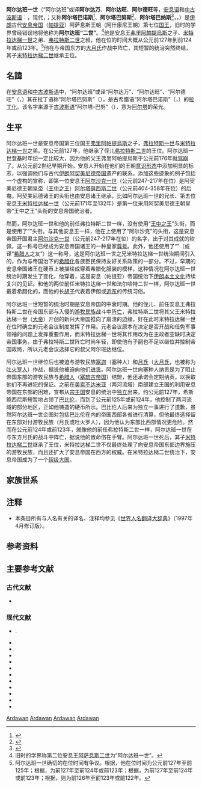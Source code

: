 {{For|旧时学界所称的“阿尔达班一世”|阿尔沙克二世}}
{{Infobox monarch
| name        = 阿尔达班一世<br />{{lang|xpr|𐭍𐭐𐭕𐭓}}<br />{{lang|grc|Ἁρτάβανος Α'}}<br />{{lang|fa|اردوان یکم}}
| title       = {{Link-en|伟大的王|Great King|}}、{{Link-en|阿萨息斯|Arsaces|}}、{{Link-en|亲希腊主义|Philhellenism|爱希腊者}}
| image       = Coin of Artabanus I of Parthia (cropped, part 2), Seleucia mint.jpg
| image_size  =
| caption     = [[塞琉西亚|塞琉西亚]]铸造的阿尔达班一世[[银币|银币]]
| succession  = [[安息帝国|安息帝国]]君主
| reign       = 前127年 – 前124/123年
| predecessor = [[弗拉特斯二世|弗拉特斯二世]]
| successor   = [[米特里達梯二世_(安息帝國)|米特拉达梯二世]]
| dynasty     = [[安息帝国|阿萨息斯王朝（阿什康尼王朝）]]
| issue       = {{Link-en|米特拉达梯二世 (安息帝国)|Mithridates II of Parthia|米特拉达梯二世}}
| father      = [[弗里阿帕提烏斯|弗里阿帕提烏斯]]
| birth_date  =
| birth_place = 
| death_date  = 前124年或前123年
| death_place = 
| religion    = [[祆教|祆教]]（琐罗亚斯德教）
}}
'''阿尔达班一世'''（“阿尔达班”或译'''阿尔达万'''{{sfn|元文琪|1988|p=97}}、'''阿尔达旺'''{{sfn|菲尔多西|2001|p=496}}、'''阿尔德旺'''{{sfn|扎林库伯|2011|p=277}}等，[[安息语|安息语]]和[[中古波斯语|中古波斯语]]：{{lang|xpr|𐭍𐭐𐭕𐭓}}，现代{{lang-fa|اردوان}}，''{{transl|fa|Ardawān}}''；又称'''阿尔塔巴诺斯'''<ref>{{cite web |url=http://news.ifeng.com/history/shijieshi/201001/0117_7182_1513723.shtml |title=欧洲“匈奴”斯基提亚 如何让波斯帝国胆寒 |author=王钻忠 |publisher=[[凤凰卫视|凤凰网]]摘自《战争史研究》杂志第二十期 |date=2010-01-17 |accessdate=2020-08-16 |language=zh-cn |archive-date=2020-09-24 |archive-url=https://web.archive.org/web/20200924160238/http://news.ifeng.com/history/shijieshi/201001/0117_7182_1513723.shtml |dead-url=no }}</ref>、'''阿尔塔巴努斯'''<ref>{{cite web |url=http://epaper.gmw.cn/gmrb/html/2018-12/10/nw.D110000gmrb_20181210_2-14.htm |title=“被遗忘的王朝”——帕提亚帝国及其历史研究 |author=王三三 |publisher=《[[光明日报|光明日报]]》 |date=2018-12-10 |accessdate=2020-08-16 |language=zh-cn |archive-date=2020-09-24 |archive-url=https://web.archive.org/web/20200924160243/http://epaper.gmw.cn/gmrb/html/2018-12/10/nw.D110000gmrb_20181210_2-14.htm |dead-url=no }}</ref>、'''阿尔塔巴纳斯'''<ref>{{cite web |url=http://scjc.gov.cn/7SzVWqqWe/detail |title=2020 丨 公元220年代：罗马帝国为何会由盛转衰？ |author= |work=廉洁四川（[[中国共产党四川省纪律检查委员会|中共四川省纪委]]、[[四川省监察委员会|四川省监察委员会]]网站） |publisher=[[中国共产党中央纪律检查委员会|中央纪委]][[中华人民共和国国家监察委员会|国家监委]]网站 |date=2020-04-07 |accessdate=2020-08-16 |language=zh-cn |archive-date=2020-09-24 |archive-url=https://web.archive.org/web/20200924160251/http://scjc.gov.cn/7SzVWqqWe/detail |dead-url=no }}</ref>，{{lang-grc|Ἁρτάβανος}}，''{{transl|grc|Artábanos}}''）是[[伊朗|伊朗]]古代[[安息帝国|安息帝国]]（[[帕提亚|帕提亚]]）阿萨息斯王朝（阿什康尼王朝）第七位[[国王|国王]]，旧时的学界曾经错误地将他称为'''阿尔达班“二世”'''。<ref group="注" name="Artabanus I">旧时的学界称第二位安息王[[阿尔沙克二世|阿萨息斯二世]]为“阿尔达班一世”。</ref>{{sfn|Schippmann|1986a|pp=647–650}}{{sfn|扎林库伯|2011|p=272, 278}}他是安息王[[弗里阿帕提烏斯|弗里阿帕提烏斯]]之子、[[米特里達梯一世_(安息帝國)|米特拉达梯一世]]之弟、[[弗拉特斯二世|弗拉特斯二世]]之叔，他在位的时间大概从公元前127年到前124年或前123年。<ref group="注" name="his reign">阿尔达班一世确切的在位时间有争议。根据{{harvtxt|Shayegan|2011|pp=41-42}}，他在位时间为公元前127年至前125年；根据{{harvtxt|Curtis|2007|p=11, 15}}，为前127年至前124年或前123年；根据{{harvtxt|Schippmann|1986a|pp=647–650}}，为前127年至前124年或前123年；根据{{harvtxt|Daryaee|2012|p=170}}，则为前126年至前123年或前122年。</ref>他在与帝国东方的[[大月氏|大月氏]]作战中阵亡，其短暂的统治突然终结，其子[[米特里達梯二世_(安息帝國)|米特拉达梯二世]]继承王位。

== 名諱 ==
在[[安息语|安息语]]和[[中古波斯语|中古波斯语]]中，“阿尔达班”或译“阿尔达万”、“阿尔达旺”、“阿尔德旺”（{{lang|xpr|𐭍𐭐𐭕𐭓}}，''{{transl|xpr|Ardawān}}''）{{sfn|Schippmann|1986a|pp=647–650}}{{sfn|Dandamayev|1986|pp=646-647}}其在拉丁语称“阿尔塔巴努斯”（{{lang-la|Artabanus}}），是古希腊语“阿尔塔巴诺斯”（{{lang-grc|Ἁρτάβανος}}，''{{transl|grc|Artábanos}}''）的[[罗马化|拉丁化]]{{Link-en|希腊语罗马化|Romanization of Greek|转写形式}}。该名字来源于[[古波斯语|古波斯语]]“阿尔塔-巴努”（''{{lang|la|*Arta-bānu}}''），意为[[阿沙·瓦希什塔|阿尔塔]]的荣光。{{sfn|Dandamayev|1986|pp=646-647}}

== 生平 ==
阿尔达班一世是安息帝国第三位国王[[弗里阿帕提烏斯|弗里阿帕提烏斯]]之子，[[弗拉特斯一世|弗拉特斯一世]]与[[米特里達梯一世_(安息帝國)|米特拉达梯一世]]之弟。在公元前127年，他继承了侄儿[[弗拉特斯二世|弗拉特斯二世]]的王位。阿尔达班一世[[登基|登基]]时年纪一定比较大，因为他的父王弗里阿帕提烏斯于公元前176年就[[驾崩|驾崩]]了。{{sfn|Schippmann|1986a|pp=647–650}}从公元前2世纪早期开始，安息人开始在他们的王朝[[意识形态|意识形态]]中添加明显的标志，以强调他们与古代[[伊朗|伊朗]][[阿契美尼德王朝|阿契美尼德帝国]]遗产的联系。添加这些迹象的例子包括一个虚构的宣称，即第一位安息王[[阿尔沙克一世|阿尔沙克一世]]（公元前247-217年在位）是阿契美尼德王朝[[皇帝|皇帝]]（[[王中之王|王中之王]]）[[阿尔塔薛西斯二世|阿尔塔薛西斯二世]]（公元前404-358年在位）的后裔。{{sfn|Daryaee|2012|p=179}}阿契美尼德诸王的头衔也由安息诸王继承，比如阿尔达班一世的兄长、第五位安息王[[米特里達梯一世_(安息帝國)|米特拉达梯一世]]（公元前171年至132年）是第一位采用阿契美尼德王朝皇帝“王中之王”头衔的安息帝国统治者。{{sfn|Daryaee|2012|p=179}}{{sfn|Schippmann|1986b|pp=647–650}}

然而，阿尔达班一世和他的前任弗拉特斯二世一样，没有使用“[[王中之王|王中之王]]”头衔，而是使用了“{{Link-en|伟大的王|Great king}}”头衔。{{sfn|Shayegan|2011|pp=41-42}}与其他安息王一样，他在{{Link-en|安息帝国硬币|Parthian coinage|自己的硬币}}上使用了“阿尔沙克”的头衔，这是安息帝国开国君主[[阿尔沙克一世|阿尔沙克一世]]（公元前247-217年在位）的名字，出于对其成就的钦佩，这一称号已经成为安息帝国诸王的一种皇家[[尊号|尊号]]。{{sfn|Daryaee|2012|p=169}}{{sfn|Kia|2016|p=23}}此外，他还使用了“{{Link-el|爱希腊主义|Φιλέλληνες|爱希腊者}}”（或译“[[希腊人|希腊人]]之友”）这一称号{{sfn|Curtis|2007|p=11}}，这是阿尔达班一世之兄米特拉达梯一世统治期间引入的，作为与帝国治下的[[希腊化时代|希腊化]]各族臣民保持友好关系政策的一部分。{{sfn|Daryaee|2012|p=170}}{{sfn|杨巨平|2013|p=180}}不过，早期的安息帝国诸王在硬币上被描绘成穿着希腊化服装的模样，这种情况在阿尔达班一世统治时期发生了变化，他穿着{{Link-en|帕提亚服装|Parthian dress|帕提亚裤装}}，这是安息（帕提亚）帝国统治下[[伊朗文化|伊朗本土文化]]持续复兴的见证。{{sfn|Curtis|2007|p=15}}和他的两位前任米特拉达梯一世和法尔哈特二世一样，阿尔达班一世戴着希腊化的{{Link-en|带状头饰|Diadem|带状王冠}}，而他的长[[胡须|胡子]]代表着伊朗或[[古代近东|近东]]的传统习俗。{{sfn|Curtis|2007|p=9}}

阿尔达班一世短暂的统治时期是安息帝国的中衰时期。他的侄儿、前任安息王弗拉特斯二世在帝国东部与入侵的[[游牧民族|游牧民族]]战斗中[[阵亡|阵亡]]，弗拉特斯二世将其父王米特拉达梯一世（[[大帝|大帝]]）开创的新兴大帝国推向了崩溃的边缘，好在此时米特拉达梯一世在位时确立的元老会议制度发挥了作用。元老会议原本在决定是否开战和任免军事领袖的问题上发挥重要作用，而米特拉达梯一世将其作用改为在主政者空缺时决定帝国事务。由于弗拉特斯二世阵亡时尚年轻，即使他有子嗣也不足以继位并控制帝国政局，所以元老会议选择它的叔父阿尔班达继位。{{sfn|扎林库伯|2011|p=277–278}}

阿尔达班一世继位后也被迫与游牧民族[[塞迦|塞迦]]（塞种人）和[[月氏|月氏]]（[[大月氏|大月氏]]，也被称为[[吐火罗人|吐火罗人]]）作战，据说他被迫向他们[[朝贡|进贡]]。{{sfn|Schippmann|1986a|pp=647–650}}阿尔达班一世向塞种人纳贡是为了阻止帝国东部的游牧民族与[[希腊人|希腊人]]（[[塞琉古帝国|塞琉古帝国]]）结盟，他还承诺会定期纳贡，以换取他们不再进犯的保证。{{sfn|扎林库伯|2011|p=279}}之前在[[美索不达米亚|美索不达米亚]]（两河流域）南部建立{{Link-el|喀拉基尼|Χαρακηνή}}王国的{{Link-fa|希斯鲍西尼斯|هیسپاوسین}}利用安息帝国在东部的困难，宣布从[[宗主国|宗主国]]安息的统治中[[独立|独立]]出来。约公元前127年，希斯鲍西尼斯短暂地占领了[[巴比伦|巴比伦]]，而到了公元前125年或前124年，他控制了两河流域的部分地区，正如他铸造的硬币所示。{{sfn|Schippmann|1986a|pp=647–650}}{{sfn|Shayegan|2011|p=111}}巴比伦人后来为独立一事进行了道歉，虽然阿尔达班一世企图对包括巴比伦在内的帝国西部各省进行清算，但他最终选择留在东部对付游牧民族（月氏或吐火罗人），因为他认为东部比西部情况更危险。{{sfn|扎林库伯|2011|p=279}}然而在公元前124年或前123年，就像他的前任弗拉特斯二世一样，阿尔达班一世在与东方月氏的战斗中阵亡{{sfn|Schippmann|1986a|pp=647–650}}，据说他的致命伤在手臂。{{sfn|Justinus|1853}}阿尔达班一世死后，其子[[米特里達梯二世_(安息帝國)|米特拉达梯二世]]继承了王位，米特拉达梯二世不仅最终处理了向安息帝国东部边界施压的游牧民族，而且还扩大了安息帝国在西方的权威。在米特拉达梯二世统治下，安息帝国成为了一个[[全球帝国|超级大国]]。{{sfn|Frye|1984|p=213}}{{sfn|Schippmann|1986a|pp=647–650}}

== 家族世系 ==
{{Descendants of Phriapites}}

== 注释 ==
{{Reflist|group=注}}
* 本条目所有与人名有关的译名、注释均参见《[[世界人名翻译大辞典|世界人名翻译大辞典]]》（1997年4月修订版）。

== 参考资料 ==
{{reflist|30em}}

== 主要参考文献 ==
=== 古代文献 ===
* {{cite book|last=Justinus|authorlink=查士丁 (历史学家)|title=Epitome of the Philippic History of Pompeius Trogus|url=http://www.forumromanum.org/literature/justin/english/trans41.html|chapter=xli|others=Watson, John Selby (Translation)|location=[[伦敦|London]]|year=1853|language=en|ref=harv|access-date=2020-08-13|archive-date=2021-02-12|archive-url=https://web.archive.org/web/20210212200300/http://www.forumromanum.org/literature/justin/english/trans41.html|dead-url=no}}

=== 现代文献 ===
* {{citation|last=Curtis|first=Vesta Sarkhosh|chapter="The Iranian Revival in the Parthian Period"|pages=7–25|title=''The Age of the Parthians: The Ideas of Iran''|volume=2|year=2007|publisher={{Link-en|I.B. Tauris|I.B. Tauris|I.B. Tauris & Co Ltd.}}, in association with the [[伦敦大学亚非学院|London Middle East Institute at SOAS]] and the [[大英博物馆|British Museum]] |location=[[伦敦|London]] & [[纽约|New York]]|editor-last=Curtis, Vesta Sarkhosh and Sarah Stewart|isbn=978-1-84511-406-0 | language= en }}.
* {{cite encyclopedia | article = "Artabanus (Old Persian proper name)" | last = Dandamayev | first = M. A. | authorlink =  | url = http://www.iranicaonline.org/articles/artabanus-achaemenid | editor-last =  | editor-first =  | editor-link =  | encyclopedia = ''Encyclopaedia Iranica, Vol. II, Fasc. 6'' | pages = 646-647 | location =  | publisher =  | year = 1986 | isbn =  | ref = harv | language = en | title = 存档副本 | access-date = 2020-08-10 | archive-date = 2020-11-26 | archive-url = https://web.archive.org/web/20201126204105/https://iranicaonline.org/articles/artabanus-achaemenid | dead-url = no }}
* {{cite book | title = ''The Oxford Handbook of Iranian History'' | year = 2012 | publisher = [[牛津大学出版社|Oxford University Press]] | location =  | editor-last =  | editor-first =  | last = {{Link-fa|图拉吉·达里亚伊|تورج دریایی|Daryaee}} | first = Touraj | authorlink =  | chapter =  | pages = 1–432 | isbn = 0-19-987575-8 | url = https://books.google.dk/books?id=K-poAgAAQBAJ&pg | ref = harv | access-date = 2019-02-17 | archive-url = https://web.archive.org/web/20190101051501/https://books.google.dk/books?id=K-poAgAAQBAJ&pg | archive-date = 2019-01-01 | deadurl = yes | language = en }}
* {{cite book | title = ''The History of Ancient Iran'' | year = 1984 | publisher = {{Link-en|C.H. Beck}} | location = | editor-last = | editor-first = | last = Frye | first = Richard Nelson | authorlink = 理查德·纳尔逊·弗赖伊 | chapter = | registration= yes| pages = [https://archive.org/details/historyofancient0000frye/page/n20 1]–411 | isbn = 9783406093975 | url = https://archive.org/details/historyofancient0000frye | quote = false. |ref=harv | language= en }}
* {{cite book|last1=Kia|first1=Mehrdad|title=''The Persian Empire: A Historical Encyclopedia [2 volumes]: A Historical Encyclopedia''|date=2016|publisher={{Link-en|ABC-Clio}}|isbn=978-1610693912|url=https://books.google.dk/books?id=B5BHDAAAQBAJ&dq=false|ref=harv|language=en|access-date=2020-08-10|archive-date=2020-07-14|archive-url=https://web.archive.org/web/20200714182631/https://books.google.dk/books?id=B5BHDAAAQBAJ&dq=false|dead-url=no}}
* {{cite encyclopedia | article = "Artabanus (Arsacid kings)" | last = Schippmann | first = K. | authorlink =  | url = http://www.iranicaonline.org/articles/artabanus-parth#pt1 | editor-last =  | editor-first =  | editor-link =  | encyclopedia = ''Encyclopaedia Iranica, Vol. II, Fasc. 6'' | pages = 647-650 | location =  | publisher =  | year = 1986a | isbn =  | ref = harv | language = en | title = 存档副本 | access-date = 2020-08-10 | archive-date = 2014-03-07 | archive-url = https://web.archive.org/web/20140307063927/http://www.iranicaonline.org/articles/artabanus-parth#pt1 | dead-url = no }}
* {{cite encyclopedia | article = "Arsacids ii. The Arsacid dynasty" | last = Schippmann | first = K. | authorlink =  | url = http://www.iranicaonline.org/articles/arsacids-ii | editor-last =  | editor-first =  | editor-link =  | encyclopedia = ''Encyclopaedia Iranica, Vol. II, Fasc. 5'' | pages = 525-536 | location =  | publisher =  | year = 1986b | isbn =  | ref = harv | language = en | title = 存档副本 | access-date = 2020-08-10 | archive-date = 2020-02-02 | archive-url = https://web.archive.org/web/20200202083316/http://www.iranicaonline.org/articles/arsacids-ii | dead-url = no }}
* {{cite book | title = ''Arsacids and Sasanians: Political Ideology in Post-Hellenistic and Late Antique Persia'' | year = 2011 | publisher = [[剑桥大学出版社|Cambridge University Press]] | location =  | editor-last =  | editor-first =  | last = Shayegan | first = M. Rahim | authorlink =  | chapter =  | pages = 1–539 | isbn = 9780521766418 | url = https://books.google.dk/books?id=f_gcyC8l80MC&dq=false | ref = harv | language = en | access-date = 2020-08-10 | archive-date = 2020-12-16 | archive-url = https://web.archive.org/web/20201216071240/https://books.google.dk/books?id=f_gcyC8l80MC&dq=false | dead-url = no }}
* {{cite book | title = 《波斯帝国史》 | year = 2011年 | publisher = [[复旦大学出版社|复旦大学出版社]] | location = [[上海市|上海]] | editor-last = | editor-first = | last = {{Link-fa|阿卜杜勒-侯赛因·扎林库卜|عبدالحسین زرین‌کوب|扎林库伯}} | first = 阿卜杜·侯赛因 | authorlink = | translator = [[张鸿年|张鸿年]] |chapter = | pages = 第264–279页 | isbn = 978-7-309-08181-7 | url =  |ref=harv | language= zh-cn }}
* {{cite book | title = 《[[列王纪_(伊朗)|列王纪全集]]》 | year = 2001年 | publisher = [[湖南文艺出版社|湖南文艺出版社]] | location = [[长沙市|长沙]] | editor-last = | editor-first = | last = [[菲尔多西|菲尔多西]] | first = | authorlink = | translator = [[张鸿年|张鸿年]]、宋丕芳 |volume= 第4卷 |chapter = | pages = 第496–498页 | isbn = 7-5404-2346-3 | url =  |ref=harv | language= zh-cn }}
* {{cite journal |last=  |first=  |author= 元文琪 |date= 1988年 |title= 《阿尔达希尔·帕帕克的业绩（节译）》 |url= http://www.cnki.com.cn/Article/CJFDTotal-WAIX198804008.htm |subscription= yes |dead-url= no |journal= 《国外文学》 |volume=  |issue= 第4期 |pages= 第197–205页 |doi=  |archive-url= https://web.archive.org/web/20201216071256/http://www.cnki.com.cn/Article/CJFDTotal-WAIX198804008.htm |archive-date= 2020-12-16 |access-date=  |ref= harv |language= zh-cn |issn= 1002-5014 }}
* {{cite journal |last=  |first=  |author= 杨巨平 |date= 2013年 |title= 《帕提亚王朝的“爱希腊”情结》 |url= http://sub.cssn.cn/sjs/sjs_sjgdzgs/201405/t20140504_1144340.shtml |registration=  |dead-url= no |journal= 《[[中国社会科学院|中国社会科学]]》 |volume=  |issue= 第11期 |pages= 第180–203页 |doi=  |archive-url= https://web.archive.org/web/20201216071231/http://sub.cssn.cn/sjs/sjs_sjgdzgs/201405/t20140504_1144340.shtml |archive-date= 2020-12-16 |access-date=  |ref= harv |language= zh-cn |issn= 1002-4921 }}

{{s-start}}
{{s-hou|[[安息帝国|阿什康尼王朝]]|Unknown|||约公元前124年}}
{{s-bef|before=[[弗拉特斯二世|弗拉特斯二世]]}}
{{s-ttl|title=[[伊朗君主列表|安息帝国君主]]|years=约前127–124/3年}}
{{s-aft|after=[[米特里達梯二世_(安息帝國)|米特拉达梯二世]]}}
{{s-end}}

{{Parthian kings}}

[[Category:战死的君主|Ardawan]]
[[Category:巴比伦君主|Ardawan]]
[[Category:生年不详|Ardawan]]
[[Category:卒年不详|Ardawan]]
{{Good article}}